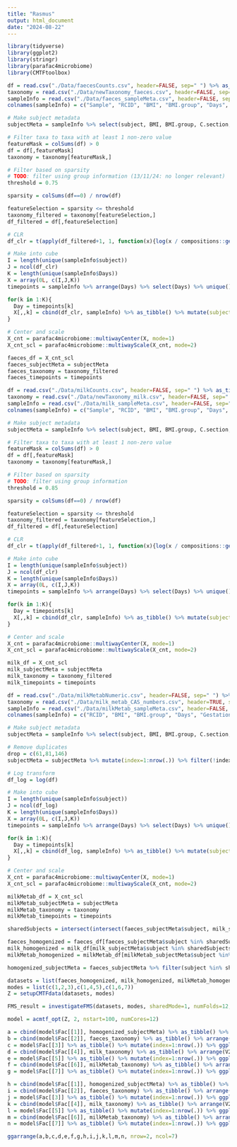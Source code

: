 ```yaml
---
title: "Rasmus"
output: html_document
date: "2024-08-22"
---
```


```r
library(tidyverse)
library(ggplot2)
library(stringr)
library(parafac4microbiome)
library(CMTFtoolbox)
```

```r
df = read.csv("./Data/faecesCounts.csv", header=FALSE, sep=" ") %>% as_tibble()
taxonomy = read.csv("./Data/newTaxonomy_faeces.csv", header=FALSE, sep=" ") %>% as_tibble()
sampleInfo = read.csv("./Data/faeces_sampleMeta.csv", header=FALSE, sep=" ") %>% as_tibble()
colnames(sampleInfo) = c("Sample", "RCID", "BMI", "BMI.group", "Days", "Gestational.age", "C.section", "AB.infant", "AB.mother", "Secretor", "Lewis", "subject")

# Make subject metadata
subjectMeta = sampleInfo %>% select(subject, BMI, BMI.group, C.section, Secretor, Lewis) %>% unique() %>% mutate(subject=as.character(subject)) %>% arrange(subject)

# Filter taxa to taxa with at least 1 non-zero value
featureMask = colSums(df) > 0
df = df[,featureMask]
taxonomy = taxonomy[featureMask,]

# Filter based on sparsity
# TODO: filter using group information (13/11/24: no longer relevant)
threshold = 0.75

sparsity = colSums(df==0) / nrow(df)

featureSelection = sparsity <= threshold
taxonomy_filtered = taxonomy[featureSelection,]
df_filtered = df[,featureSelection]

# CLR
df_clr = t(apply(df_filtered+1, 1, function(x){log(x / compositions::geometricmean(x))})) %>% as_tibble()

# Make into cube
I = length(unique(sampleInfo$subject))
J = ncol(df_clr)
K = length(unique(sampleInfo$Days))
X = array(0L, c(I,J,K))
timepoints = sampleInfo %>% arrange(Days) %>% select(Days) %>% unique() %>% pull()

for(k in 1:K){
  Day = timepoints[k]
  X[,,k] = cbind(df_clr, sampleInfo) %>% as_tibble() %>% mutate(subject=as.character(subject)) %>% filter(Days == Day) %>% select(c(colnames(df_clr),subject)) %>% right_join(subjectMeta) %>% arrange(subject) %>% select(-colnames(subjectMeta)) %>% as.matrix()
}

# Center and scale
X_cnt = parafac4microbiome::multiwayCenter(X, mode=1)
X_cnt_scl = parafac4microbiome::multiwayScale(X_cnt, mode=2)

faeces_df = X_cnt_scl
faeces_subjectMeta = subjectMeta
faeces_taxonomy = taxonomy_filtered
faeces_timepoints = timepoints
```
```r
df = read.csv("./Data/milkCounts.csv", header=FALSE, sep=" ") %>% as_tibble()
taxonomy = read.csv("./Data/newTaxonomy_milk.csv", header=FALSE, sep=" ") %>% as_tibble()
sampleInfo = read.csv("./Data/milk_sampleMeta.csv", header=FALSE, sep=" ") %>% as_tibble()
colnames(sampleInfo) = c("Sample", "RCID", "BMI", "BMI.group", "Days", "Gestational.age", "C.section", "AB.infant", "AB.mother", "Secretor", "Lewis", "subject")

# Make subject metadata
subjectMeta = sampleInfo %>% select(subject, BMI, BMI.group, C.section, Secretor, Lewis) %>% unique() %>% mutate(subject=as.character(subject)) %>% arrange(subject)

# Filter taxa to taxa with at least 1 non-zero value
featureMask = colSums(df) > 0
df = df[,featureMask]
taxonomy = taxonomy[featureMask,]

# Filter based on sparsity
# TODO: filter using group information
threshold = 0.85

sparsity = colSums(df==0) / nrow(df)

featureSelection = sparsity <= threshold
taxonomy_filtered = taxonomy[featureSelection,]
df_filtered = df[,featureSelection]

# CLR
df_clr = t(apply(df_filtered+1, 1, function(x){log(x / compositions::geometricmean(x))})) %>% as_tibble()

# Make into cube
I = length(unique(sampleInfo$subject))
J = ncol(df_clr)
K = length(unique(sampleInfo$Days))
X = array(0L, c(I,J,K))
timepoints = sampleInfo %>% arrange(Days) %>% select(Days) %>% unique() %>% pull()

for(k in 1:K){
  Day = timepoints[k]
  X[,,k] = cbind(df_clr, sampleInfo) %>% as_tibble() %>% mutate(subject=as.character(subject)) %>% filter(Days == Day) %>% select(c(colnames(df_clr),subject)) %>% right_join(subjectMeta) %>% arrange(subject) %>% select(-colnames(subjectMeta)) %>% as.matrix()
}

# Center and scale
X_cnt = parafac4microbiome::multiwayCenter(X, mode=1)
X_cnt_scl = parafac4microbiome::multiwayScale(X_cnt, mode=2)

milk_df = X_cnt_scl
milk_subjectMeta = subjectMeta
milk_taxonomy = taxonomy_filtered
milk_timepoints = timepoints
```

```r
df = read.csv("./Data/milkMetabNumeric.csv", header=FALSE, sep=" ") %>% as_tibble()
taxonomy = read.csv("./Data/milk_metab_CAS_numbers.csv", header=TRUE, sep=" ") %>% as_tibble()
sampleInfo = read.csv("./Data/milkMetab_sampleMeta.csv", header=FALSE, sep=" ") %>% as_tibble()
colnames(sampleInfo) = c("RCID", "BMI", "BMI.group", "Days", "Gestational.age", "C.section", "AB.infant", "AB.mother", "Secretor", "Lewis", "subject")

# Make subject metadata
subjectMeta = sampleInfo %>% select(subject, BMI, BMI.group, C.section, Secretor, Lewis) %>% unique() %>% mutate(subject=as.character(subject)) %>% arrange(subject)

# Remove duplicates
drop = c(61,81,146)
subjectMeta = subjectMeta %>% mutate(index=1:nrow(.)) %>% filter(!index %in% drop) %>% select(-index) %>% arrange(subject)

# Log transform
df_log = log(df)

# Make into cube
I = length(unique(sampleInfo$subject))
J = ncol(df_log)
K = length(unique(sampleInfo$Days))
X = array(0L, c(I,J,K))
timepoints = sampleInfo %>% arrange(Days) %>% select(Days) %>% unique() %>% pull()

for(k in 1:K){
  Day = timepoints[k]
  X[,,k] = cbind(df_log, sampleInfo) %>% as_tibble() %>% mutate(subject=as.character(subject)) %>% filter(Days == Day) %>% select(c(colnames(df_log),subject)) %>% right_join(subjectMeta) %>% arrange(subject) %>% select(-colnames(subjectMeta)) %>% as.matrix()
}

# Center and scale
X_cnt = parafac4microbiome::multiwayCenter(X, mode=1)
X_cnt_scl = parafac4microbiome::multiwayScale(X_cnt, mode=2)

milkMetab_df = X_cnt_scl
milkMetab_subjectMeta = subjectMeta
milkMetab_taxonomy = taxonomy
milkMetab_timepoints = timepoints
```
```r
sharedSubjects = intersect(intersect(faeces_subjectMeta$subject, milk_subjectMeta$subject), milkMetab_subjectMeta$subject)

faeces_homogenized = faeces_df[faeces_subjectMeta$subject %in% sharedSubjects,,]
milk_homogenized = milk_df[milk_subjectMeta$subject %in% sharedSubjects,,]
milkMetab_homogenized = milkMetab_df[milkMetab_subjectMeta$subject %in% sharedSubjects,,]

homogenized_subjectMeta = faeces_subjectMeta %>% filter(subject %in% sharedSubjects) %>% arrange(subject)
```

```r
datasets = list(faeces_homogenized, milk_homogenized, milkMetab_homogenized)
modes = list(c(1,2,3),c(1,4,5),c(1,6,7))
Z = setupCMTFdata(datasets, modes)
```

```r
FMS_result = investigateFMS(datasets, modes, sharedMode=1, numFolds=12, numCores=12, jackKnife=TRUE)
```

```r
model = acmtf_opt(Z, 2, nstart=100, numCores=12)
```

```r
a = cbind(model$Fac[[1]], homogenized_subjectMeta) %>% as_tibble() %>% arrange(BMI.group, subject) %>% mutate(index=1:nrow(.)) %>% ggplot(aes(x=index,y=`1`,fill=as.factor(BMI.group))) + geom_bar(stat="identity") + theme(legend.position="none")
b = cbind(model$Fac[[2]], faeces_taxonomy) %>% as_tibble() %>% arrange(V2, V3, V4, V5, V6, V7, V1) %>% mutate(index=1:nrow(.)) %>% ggplot(aes(x=index,y=`1`,fill=as.factor(V3))) + geom_bar(stat="identity") + theme(legend.position="none")
c = model$Fac[[3]] %>% as_tibble() %>% mutate(index=1:nrow(.)) %>% ggplot(aes(x=index,y=V1)) + geom_line()
d = cbind(model$Fac[[4]], milk_taxonomy) %>% as_tibble() %>% arrange(V2, V3, V4, V5, V6, V7, V1) %>% mutate(index=1:nrow(.)) %>% ggplot(aes(x=index,y=`1`,fill=as.factor(V3))) + geom_bar(stat="identity") + theme(legend.position="none")
e = model$Fac[[5]] %>% as_tibble() %>% mutate(index=1:nrow(.)) %>% ggplot(aes(x=index,y=V1)) + geom_line()
f = cbind(model$Fac[[6]], milkMetab_taxonomy) %>% as_tibble() %>% arrange(X.CAS) %>% mutate(index=1:nrow(.)) %>% ggplot(aes(x=index,y=`1`)) + geom_bar(stat="identity") + theme(legend.position="none")
g = model$Fac[[7]] %>% as_tibble() %>% mutate(index=1:nrow(.)) %>% ggplot(aes(x=index,y=V1)) + geom_line()

h = cbind(model$Fac[[1]], homogenized_subjectMeta) %>% as_tibble() %>% arrange(BMI.group, subject) %>% mutate(index=1:nrow(.)) %>% ggplot(aes(x=index,y=`2`,fill=as.factor(BMI.group))) + geom_bar(stat="identity") + theme(legend.position="none")
i = cbind(model$Fac[[2]], faeces_taxonomy) %>% as_tibble() %>% arrange(V2, V3, V4, V5, V6, V7, V1) %>% mutate(index=1:nrow(.)) %>% ggplot(aes(x=index,y=`2`,fill=as.factor(V3))) + geom_bar(stat="identity") + theme(legend.position="none")
j = model$Fac[[3]] %>% as_tibble() %>% mutate(index=1:nrow(.)) %>% ggplot(aes(x=index,y=V2)) + geom_line()
k = cbind(model$Fac[[4]], milk_taxonomy) %>% as_tibble() %>% arrange(V2, V3, V4, V5, V6, V7, V1) %>% mutate(index=1:nrow(.)) %>% ggplot(aes(x=index,y=`2`,fill=as.factor(V3))) + geom_bar(stat="identity") + theme(legend.position="none")
l = model$Fac[[5]] %>% as_tibble() %>% mutate(index=1:nrow(.)) %>% ggplot(aes(x=index,y=V2)) + geom_line()
m = cbind(model$Fac[[6]], milkMetab_taxonomy) %>% as_tibble() %>% arrange(X.CAS) %>% mutate(index=1:nrow(.)) %>% ggplot(aes(x=index,y=`2`)) + geom_bar(stat="identity") + theme(legend.position="none")
n = model$Fac[[7]] %>% as_tibble() %>% mutate(index=1:nrow(.)) %>% ggplot(aes(x=index,y=V2)) + geom_line()

ggarrange(a,b,c,d,e,f,g,h,i,j,k,l,m,n, nrow=2, ncol=7)


```
